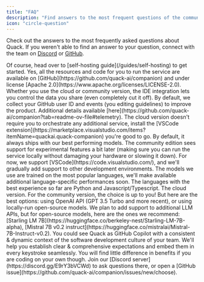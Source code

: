 ```yaml
---
title: "FAQ"
description: "Find answers to the most frequent questions of the community."
icon: "circle-question"
---
```


Check out the answers to the most frequently asked questions about Quack. If you weren't able to find an answer to your question, connect with the team on [Discord](https://discord.gg/E9rY3bVCWd) or [GitHub](https://github.com/quack-ai/companion).

<Accordion title="Can I self-host Quack companion?">
  Of course, head over to [self-hosting guide](/guides/self-hosting) to get started.
</Accordion>

<Accordion title="Is this open-source?">
  Yes, all the resources and code for you to run the service are available on [GitHub](https://github.com/quack-ai/companion) and under license [Apache 2.0](https://www.apache.org/licenses/LICENSE-2.0).
</Accordion>

<Accordion title="Are you doing anything with my data?">
  Whether you use the cloud or community version, the IDE integration lets you control the data you share (even completely cut it off). By default, we collect your GitHub user ID and events (you editing guidelines) to improve the product.
  Additional details available [here](https://github.com/quack-ai/companion?tab=readme-ov-file#telemetry).
</Accordion>

<Accordion title="Any difference between the cloud & community versions?">
  The cloud version doesn't require you to orchestrate any additional service, install the [VSCode extension](https://marketplace.visualstudio.com/items?itemName=quackai.quack-companion) you're good to go.
  By default, it always ships with our best performing models. The community edition sees support for experimental features a bit later (making sure you can run the service locally without damaging your hardware or slowing it down).
</Accordion>

<Accordion title="Which IDEs are supported?">
  For now, we support [VSCode](https://code.visualstudio.com/), and we'll gradually add support to other development environments.
</Accordion>

<Accordion title="Which programming languages are supported?">
  The models we use are trained on the most popular languages, we'll make available additional language-specific performances soon. The languages with the best experience so far are Python and Javascript/Typescript.
</Accordion>

<Accordion title="Which LLMs are you using?">
  The cloud version.
  For the community version, the choice is up to you! But here are the best options: using OpenAI API (GPT 3.5 Turbo and more recent), or using locally-run open-source models.
  We plan to add support to additional LLM APIs, but for open-source models, here are the ones we recommend: [Starling LM 7B](https://huggingface.co/berkeley-nest/Starling-LM-7B-alpha), [Mistral 7B v0.2 instruct](https://huggingface.co/mistralai/Mistral-7B-Instruct-v0.2).
</Accordion>

<Accordion title="What is the difference with GitHub Copilot?">
  You could see Quack as GitHub Copilot with a consistent & dynamic context of the software development culture of your team. We'll help you establish clear & comprehensive expectations and embed them in every keystroke seamlessly.
  You will find little difference in benefits if you are coding on your own though.
</Accordion>

<Accordion title="I had no luck finding my answers">
  Join our [Discord server](https://discord.gg/E9rY3bVCWd) to ask questions there, or open a [GitHub issue](https://github.com/quack-ai/companion/issues/new/choose).
</Accordion>